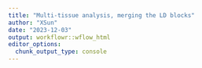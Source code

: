 ```yaml
---
title: "Multi-tissue analysis, merging the LD blocks"
author: "XSun"
date: "2023-12-03"
output: workflowr::wflow_html
editor_options:
  chunk_output_type: console
---
```





